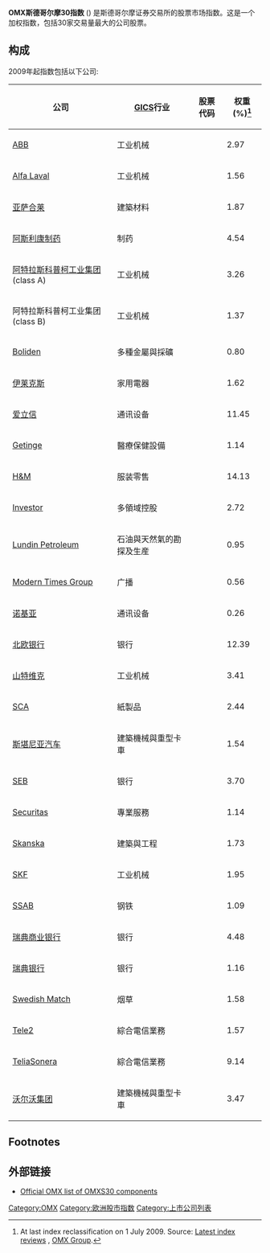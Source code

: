 '''OMX斯德哥尔摩30指数''' ({{OMXb|SE0000337842|OMXS30}}) 是斯德哥尔摩证券交易所的股票市场指数。这是一个加权指数，包括30家交易量最大的公司股票。

== 构成 ==
2009年起指数包括以下公司:

{| class="wikitable sortable" style="text-align: center;" cellpadding=2 cellspacing=2
|-
!公司!! [[Global_Industry_Classification_Standard|GICS]]行业!! 股票代码 !! 权重(%)<ref>At last index reclassification on 1 July 2009. Source: [http://www.omxnordicexchange.com/Products/indexes/Latest_index_reviews/ Latest index reviews] {{Wayback|url=http://www.omxnordicexchange.com/Products/indexes/Latest_index_reviews/ |date=20090130004049 }}, [[OMX|OMX Group]].</ref>
|-
|[[ABB|ABB]] || 工业机械 || {{OMXb|SSE3966|ABB}} || 2.97
|-
|[[Alfa_Laval|Alfa Laval]] || 工业机械 || {{OMXb|SSE18634|ALFA}} || 1.56
|-
|[[亚萨合莱|亚萨合莱]] || 建築材料 || {{OMXb|SSE402|ASSA B}} || 1.87
|-
|[[阿斯利康制药|阿斯利康制药]] ||制药|| {{OMXb|SSE3524|AZN}} || 4.54
|-
|[[阿特拉斯科普柯工业集团|阿特拉斯科普柯工业集团]] (class A) || 工业机械 || {{OMXb|SSE45|ATCO A}} || 3.26
|-
|阿特拉斯科普柯工业集团(class B) || 工业机械 || {{OMXb|SSE46|ATCO B}} || 1.37
|-
|[[Boliden|Boliden]] || 多種金屬與採礦 || {{OMXb|SSE15285|BOL}} || 0.80
|-
|[[伊莱克斯|伊莱克斯]] || 家用電器 || {{OMXb|SSE81|ELUX B}} || 1.62
|-
|[[爱立信|爱立信]] || 通讯设备 || {{OMXb|SSE101|ERIC B}} || 11.45
|-
|[[Getinge|Getinge]] || 醫療保健設備 || {{OMXb|SSE812|GETI B}} || 1.14
|-
|[[H&M|H&M]] || 服装零售 || {{OMXb|SSE992|HM B}} || 14.13
|-
|[[Investor|Investor]] || 多領域控股 || {{OMXb|SSE161|INVE B}} || 2.72
|-
|[[Lundin_Petroleum|Lundin Petroleum]] || 石油與天然氣的勘探及生産 || {{OMXb|SSE22335|LUPE}} || 0.95
|-
|[[Modern_Times_Group|Modern Times Group]] ||广播 || {{OMXb|SSE3599|MTG B}} || 0.56
|-
|[[诺基亚|诺基亚]] || 通讯设备 || {{OMXb|SSE39854|NOKI SEK}} || 0.26
|-
|[[北欧银行|北欧银行]] || 银行 || {{OMXb|SSE220|NDA SEK}} || 12.39
|-
|[[山特维克|山特维克]] || 工业机械 || {{OMXb|SSE4928|SAND}} || 3.41
|-
|[[SCA|SCA]] || 紙製品 || {{OMXb|SSE323|SCA B}} || 2.44 
|-
|[[斯堪尼亚汽车|斯堪尼亚汽车]] || 建築機械與重型卡車 || {{OMXb|SSE261|SCV B}} || 1.54
|-
|[[SEB|SEB]] || 银行 || {{OMXb|SSE281|SEB A}} || 3.70
|-
|[[Securitas|Securitas]] || 專業服務 || {{OMXb|SSE401|SECU B}} || 1.14 
|-
|[[Skanska|Skanska]] || 建築與工程 || {{OMXb|SSE283|SKA B}} || 1.73 
|-
|[[SKF|SKF]] || 工业机械 || {{OMXb|SSE285|SKF B}} || 1.95
|-
|[[SSAB|SSAB]] || 钢铁 || {{OMXb|SSE300|SSAB A}} || 1.09
|-
|[[瑞典商业银行|瑞典商业银行]] || 银行 || {{OMXb|SSE340|SHB A}} || 4.48 
|-
|[[瑞典银行|瑞典银行]] || 银行 || {{OMXb|SSE120|SWED A}} || 1.16 
|-
|[[Swedish_Match|Swedish Match]] || 烟草 || {{OMXb|SSE361|SWMA}} || 1.58 
|-
|[[Tele2|Tele2]] || 綜合電信業務 || {{OMXb|SSE1027|TEL2 B}} || 1.57 
|-
|[[TeliaSonera|TeliaSonera]] || 綜合電信業務 || {{OMXb|SSE5095|TLSN}} || 9.14
|-
|[[沃尔沃集团|沃尔沃集团]] || 建築機械與重型卡車 || {{OMXb|SSE366|VOLV B}} || 3.47
|}

==Footnotes==
{{reflist}}

==外部链接==
*[http://www.omxnordicexchange.com/priceinformation/indexes/Microsite_Index/?InstrumentId=SSESE0000337842 Official OMX list of OMXS30 components]{{Wayback|url=http://www.omxnordicexchange.com/priceinformation/indexes/Microsite_Index/?InstrumentId=SSESE0000337842 |date=20081013023354 }}

{{OMXS30}}

[[Category:OMX|Category:OMX]]
[[Category:欧洲股市指数|Category:欧洲股市指数]]
[[Category:上市公司列表|Category:上市公司列表]]
